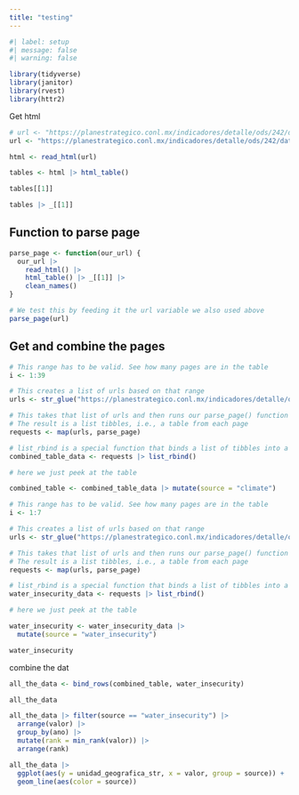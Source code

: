 ```yaml
---
title: "testing"
---
```


```r
#| label: setup
#| message: false
#| warning: false

library(tidyverse)
library(janitor)
library(rvest)
library(httr2)
```

Get html 

```r
# url <- "https://planestrategico.conl.mx/indicadores/detalle/ods/242/datos?page"
url <- "https://planestrategico.conl.mx/indicadores/detalle/ods/242/datos?page=2"

html <- read_html(url)
```



```r
tables <- html |> html_table()

tables[[1]]

tables |> _[[1]]
```

## Function to parse page


```r
parse_page <- function(our_url) {
  our_url |> 
    read_html() |> 
    html_table() |> _[[1]] |> 
    clean_names()
}

# We test this by feeding it the url variable we also used above
parse_page(url)
```

## Get and combine the pages


```r
# This range has to be valid. See how many pages are in the table
i <- 1:39

# This creates a list of urls based on that range
urls <- str_glue("https://planestrategico.conl.mx/indicadores/detalle/ods/242/datos?page={i}")

# This takes that list of urls and then runs our parse_page() function on each one.
# The result is a list tibbles, i.e., a table from each page
requests <- map(urls, parse_page)

# list_rbind is a special function that binds a list of tibbles into a single one
combined_table_data <- requests |> list_rbind()

# here we just peek at the table

combined_table <- combined_table_data |> mutate(source = "climate")
```


```r
# This range has to be valid. See how many pages are in the table
i <- 1:7

# This creates a list of urls based on that range
urls <- str_glue("https://planestrategico.conl.mx/indicadores/detalle/ods/934/datos?page={i}")

# This takes that list of urls and then runs our parse_page() function on each one.
# The result is a list tibbles, i.e., a table from each page
requests <- map(urls, parse_page)

# list_rbind is a special function that binds a list of tibbles into a single one
water_insecurity_data <- requests |> list_rbind()

# here we just peek at the table

water_insecurity <- water_insecurity_data |>
  mutate(source = "water_insecurity")

water_insecurity
```




combine the dat

```r
all_the_data <- bind_rows(combined_table, water_insecurity)

all_the_data
```

```r
all_the_data |> filter(source == "water_insecurity") |> 
  arrange(valor) |> 
  group_by(ano) |>
  mutate(rank = min_rank(valor)) |> 
  arrange(rank)
```



```r
all_the_data |> 
  ggplot(aes(y = unidad_geografica_str, x = valor, group = source)) +
  geom_line(aes(color = source))
```

